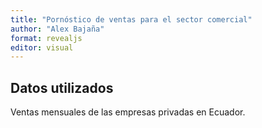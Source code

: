 ```yaml
---
title: "Pornóstico de ventas para el sector comercial"
author: "Alex Bajaña"
format: revealjs
editor: visual
---
```


## Datos utilizados

Ventas mensuales de las empresas privadas en Ecuador.
